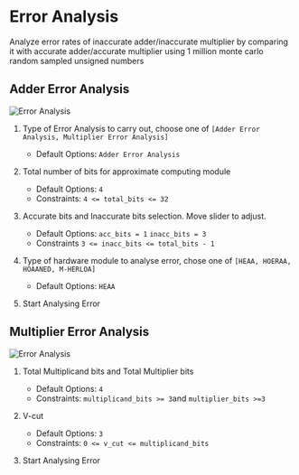 # Error Analysis

Analyze error rates of inaccurate adder/inaccurate multiplier by comparing it with accurate adder/accurate multiplier using 1 million monte carlo random sampled unsigned numbers

## Adder Error Analysis

![Error Analysis](/_images/gui_tool/error_analysis.png)

1.  Type of Error Analysis to carry out, choose one of `[Adder Error Analysis, Multiplier Error Analysis]`

    - Default Options: `Adder Error Analysis`

2.  Total number of bits for approximate computing module

    - Default Options: `4`
    - Constraints: `4 <= total_bits <= 32`

3.  Accurate bits and Inaccurate bits selection. Move slider to adjust.

    - Default Options: `acc_bits = 1` `inacc_bits = 3`
    - Constraints `3 <= inacc_bits <= total_bits - 1`

4.  Type of hardware module to analyse error, chose one of `[HEAA, HOERAA, HOAANED, M-HERLOA]`

    - Default Options: `HEAA`

5.  Start Analysing Error

## Multiplier Error Analysis

![Error Analysis](/_images/gui_tool/multiplier_error_analysis.png)

1. Total Multiplicand bits and Total Multiplier bits

   - Default Options: `4`
   - Constraints: `multiplicand_bits >= 3`and `multiplier_bits >=3`

2. V-cut

   - Default Options: `3`
   - Constraints: `0 <= v_cut <= multiplicand_bits`

3. Start Analysing Error
